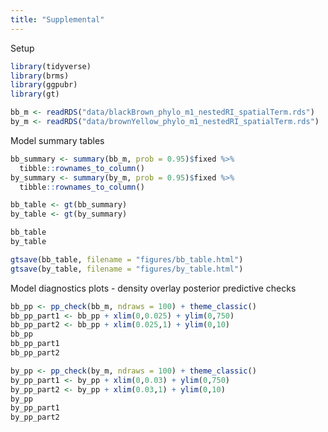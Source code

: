```yaml
---
title: "Supplemental"
---
```


Setup

```r

library(tidyverse)
library(brms)
library(ggpubr)
library(gt)

bb_m <- readRDS("data/blackBrown_phylo_m1_nestedRI_spatialTerm.rds")
by_m <- readRDS("data/brownYellow_phylo_m1_nestedRI_spatialTerm.rds")
```

Model summary tables

```r

bb_summary <- summary(bb_m, prob = 0.95)$fixed %>% 
  tibble::rownames_to_column()
by_summary <- summary(by_m, prob = 0.95)$fixed %>% 
  tibble::rownames_to_column()

bb_table <- gt(bb_summary)
by_table <- gt(by_summary) 

bb_table
by_table

gtsave(bb_table, filename = "figures/bb_table.html")
gtsave(by_table, filename = "figures/by_table.html")
```

Model diagnostics plots - density overlay posterior predictive checks

```r

bb_pp <- pp_check(bb_m, ndraws = 100) + theme_classic()
bb_pp_part1 <- bb_pp + xlim(0,0.025) + ylim(0,750)
bb_pp_part2 <- bb_pp + xlim(0.025,1) + ylim(0,10)
bb_pp
bb_pp_part1
bb_pp_part2

by_pp <- pp_check(by_m, ndraws = 100) + theme_classic()
by_pp_part1 <- by_pp + xlim(0,0.03) + ylim(0,750)
by_pp_part2 <- by_pp + xlim(0.03,1) + ylim(0,10)
by_pp
by_pp_part1
by_pp_part2

```
